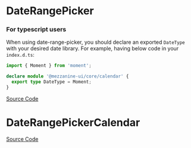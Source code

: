 
<Meta of={DateRangePickerStories} />

# DateRangePicker

<Description of={DateRangePicker} />

### For typescript users

When using date-range-picker, you should declare an exported `DateType` with your desired date library.
For example, having below code in your `index.d.ts`:

```ts
import { Moment } from 'moment';

declare module '@mezzanine-ui/core/calendar' {
  export type DateType = Moment;
}
```

[Source Code](https://github.com/Mezzanine-UI/mezzanine/blob/main/packages/react/src/DateRangePicker/DateRangePicker.tsx)

<ArgsTable of={DateRangePicker} />

# DateRangePickerCalendar

<Description of={DateRangePickerCalendar} />

[Source Code](https://github.com/Mezzanine-UI/mezzanine/blob/main/packages/react/src/DateRangePicker/DateRangePickerCalendar.tsx)

<ArgsTable of={DateRangePickerCalendar} />
